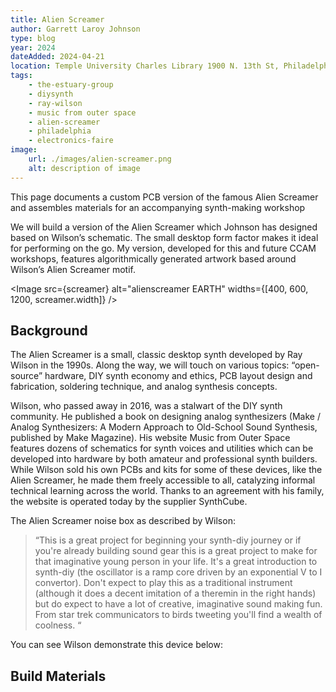 ```yaml
---
title: Alien Screamer
author: Garrett Laroy Johnson
type: blog
year: 2024
dateAdded: 2024-04-21
location: Temple University Charles Library 1900 N. 13th St, Philadelphia
tags:
    - the-estuary-group
    - diysynth
    - ray-wilson
    - music from outer space
    - alien-screamer
    - philadelphia
    - electronics-faire
image:
    url: ./images/alien-screamer.png
    alt: description of image
---
```


This page documents a custom PCB version of the famous Alien Screamer and assembles materials for an accompanying synth-making workshop

We will build a version of the Alien Screamer which Johnson has designed based on Wilson’s schematic. The small desktop form factor makes it ideal for performing on the go. My version, developed for this and future CCAM workshops, features algorithmically generated artwork based around Wilson’s Alien Screamer motif.


<Image
    src={screamer}
    alt="alienscreamer EARTH"
    widths={[400, 600, 1200, screamer.width]}
/>

## Background

The Alien Screamer is a small, classic desktop synth developed by Ray Wilson in the 1990s. Along the way, we will touch on various topics: “open-source” hardware, DIY synth economy and ethics, PCB layout design and fabrication, soldering technique, and analog synthesis concepts.

Wilson, who passed away in 2016, was a stalwart of the DIY synth community. He published a book on designing analog synthesizers (Make / Analog Synthesizers: A Modern Approach to Old-School Sound Synthesis, published by Make Magazine). His website Music from Outer Space features dozens of schematics for synth voices and utilities which can be developed into hardware by both amateur and professional synth builders. While Wilson sold his own PCBs and kits for some of these devices, like the Alien Screamer, he made them freely accessible to all, catalyzing informal technical learning across the world. Thanks to an agreement with his family, the website is operated today by the supplier SynthCube.

The Alien Screamer noise box as described by Wilson:

> “This is a great project for beginning your synth-diy journey or if you're already building sound gear this is a great project to make for that imaginative young person in your life. It's a great introduction to synth-diy (the oscillator is a ramp core driven by an exponential V to I convertor). Don't expect to play this as a traditional instrument (although it does a decent imitation of a theremin in the right hands) but do expect to have a lot of creative, imaginative sound making fun. From star trek communicators to birds tweeting you'll find a wealth of coolness. “

<LinkButton
    text="Ray Wilson's Schematic, Circuit Description, and Media Samples"
    url="https://musicfromouterspace.com/analogsynth_new/ALIENSCREAMER/ALIENSCREAMER.php"
/>

You can see Wilson demonstrate this device below:

<YouTube id="HiQfAWynVTY" />

## Build Materials

<LinkButton
    text="Alien Screamer Interactive Build of Materials"
    url="/assets/interactive-bom/alien-screamer-bom.html"
/>

<LinkButton text="Soldering Guide" url="/resources/soldering101/" />

